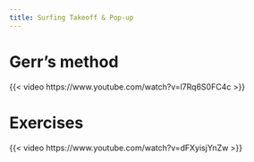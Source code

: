 ```yaml
---
title: Surfing Takeoff & Pop-up
---
```


# Gerr's method

{{< video https://www.youtube.com/watch?v=l7Rq6S0FC4c >}}


# Exercises

{{< video https://www.youtube.com/watch?v=dFXyisjYnZw >}}